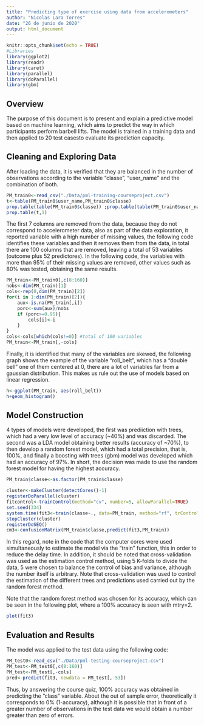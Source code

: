 ---
title: "Predicting type of exercise using data from accelerometers"
author: "Nicolas Lara Torres"
date: "26 de junio de 2020"
output: html_document
---

```{r setup, include=FALSE}
knitr::opts_chunk$set(echo = TRUE)
#Libraries
library(ggplot2)
library(readr)
library(caret)
library(parallel)
library(doParallel)
library(gbm)
```

## Overview

The purpose of this document is to present and explain a predictive model based on machine learning, which aims to predict the way in which participants perform barbell lifts. The model is trained in a training data and then applied to 20 test casesto evaluate its prediction capacity.

## Cleaning and Exploring Data

After loading the data, it is verified that they are balanced in the number of observations according to the variable "classe", "user_name" and the combination of both.

```{r, message=FALSE, warning=FALSE}
PM_train0<-read_csv("./Data/pml-training-courseproject.csv")
t<-table(PM_train0$user_name,PM_train0$classe)
prop.table(table(PM_train0$classe)) ;prop.table(table(PM_train0$user_name))
prop.table(t,1)
```

The first 7 columns are removed from the data, because they do not correspond to accelerometer data, also as part of the data exploration, it reported variable with a high number of missing values, the following code identifies these variables and then it removes them from the data, in total there are 100 columns that are removed, leaving a total of 53 variables (outcome plus 52 predictores). In the following code, the variables with more than 95% of their missing values are removed, other values such as 80% was tested, obtaining the same results.

```{r}
PM_train<-PM_train0[,c(8:160)]
nobs<-dim(PM_train)[1]
cols<-rep(0,dim(PM_train)[2])
for(i in 1:dim(PM_train)[2]){
    aux<-is.na(PM_train[,i])
    porc<-sum(aux)/nobs
    if (porc>=0.95){
        cols[i]<-i
    }
}
cols<-cols[which(cols!=0)] #total of 100 variables
PM_train<-PM_train[,-cols]
```

Finally, it is identified that many of the variables are skewed, the following graph shows the example of the variable "roll_belt", which has a "double bell" one of them centered at 0, there are a lot of variables far from a gaussian distribution. This makes us rule out the use of models based on linear regression.

```{r}
h<-ggplot(PM_train, aes(roll_belt))
h+geom_histogram()
```

## Model Construction

4 types of models were developed, the first was prediiction with trees, which had a very low level of accuracy (~40%) and was discarded. The second was a LDA model obtaining better results (accuracy of ~70%), to then develop a random forest model, which had a total precision, that is, 100%, and finally a boosting with trees (gbm) model was developed which had an accuracy of 97%. In short, the decision was made to use the random forest model for having the highest accuracy.

```{r, cache=TRUE}
PM_train$classe<-as.factor(PM_train$classe)

cluster<-makeCluster(detectCores()-1)
registerDoParallel(cluster)
fitcontrol<-trainControl(method="cv", number=5, allowParallel=TRUE)
set.seed(334)
system.time(fit3<-train(classe~., data=PM_train, method="rf", trControl=fitcontrol))
stopCluster(cluster)
registerDoSEQ()
cm3<-confusionMatrix(PM_train$classe,predict(fit3,PM_train))
```

In this regard, note in the code that the computer cores were used simultaneously to estimate the model via the "train" function, this in order to reduce the delay time. In addition, it should be noted that cross-validation was used as the estimation control method, using 5 K-folds to divide the data, 5 were chosen to balance the control of bias and variance, although the number itself is arbitrary. Note that cross-validation was used to control the estimation of the different trees and predictions used carried out by the random forest method.

Note that the random forest method was chosen for its accuracy, which can be seen in the following plot, where a 100% accuracy is seen with mtry=2.

```{r}
plot(fit3)
```

## Evaluation and Results

The model was applied to the test data using the following code:

```{r, message=FALSE, warning=FALSE}
PM_test0<-read_csv("./Data/pml-testing-courseproject.csv")
PM_test<-PM_test0[,c(8:160)]
PM_test<-PM_test[,-cols]
pred<-predict(fit3, newdata = PM_test[,-53])
```

Thus, by answering the course quiz, 100% accuracy was obtained in predicting the "class" variable. About the out of sample error, theoretically it corresponds to 0% (1-accuracy), although it is possible that in front of a greater number of observations in the test data we would obtain a number greater than zero of errors.
